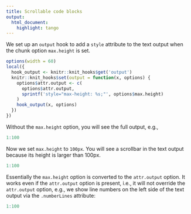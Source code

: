 ```yaml
---
title: Scrollable code blocks
output: 
  html_document: 
    highlight: tango
---
```


We set up an `output` hook to add a `style` attribute to the
text output when the chunk option `max.height` is set.

```r
options(width = 60)
local({
  hook_output <- knitr::knit_hooks$get('output')
  knitr::knit_hooks$set(output = function(x, options) {
    options$attr.output <- c(
      options$attr.output,
      sprintf('style="max-height: %s;"', options$max.height)
    )
    hook_output(x, options)
  })
})
```

Without the `max.height` option, you will see the full output,
e.g.,

```r
1:100
```

Now we set `max.height` to `100px`. You will see a scrollbar
in the text output because its height is larger than 100px.

```r
1:100
```

Essentially the `max.height` option is converted to the
`attr.output` option. It works even if the `attr.output`
option is present, i.e., it will not override the
`attr.output` option, e.g., we show line numbers on the left
side of the text output via the `.numberLines` attribute:

```r
1:100
```
